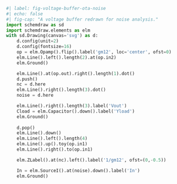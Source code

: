 ```python
#| label: fig-voltage-buffer-ota-noise
#| echo: false
#| fig-cap: "A voltage buffer redrawn for noise analysis."
import schemdraw as sd
import schemdraw.elements as elm
with sd.Drawing(canvas='svg') as d:
    d.config(unit=2)
    d.config(fontsize=16)
    op = elm.Opamp().flip().label('gm12', loc='center', ofst=0)
    elm.Line().left().length(2).at(op.in2)
    elm.Ground()

    elm.Line().at(op.out).right().length(1).dot()
    d.push()
    nc = d.here
    elm.Line().right().length(3).dot()
    noise = d.here

    elm.Line().right().length(3).label('Vout')
    Cload = elm.Capacitor().down().label('Yload')
    elm.Ground()
    
    d.pop()
    elm.Line().down()
    elm.Line().left().length(4)
    elm.Line().up().toy(op.in1)
    elm.Line().right().to(op.in1)

    elm.ZLabel().at(nc).left().label('1/gm12', ofst=(0,-0.5))

    In = elm.SourceI().at(noise).down().label('In')
    elm.Ground()

```